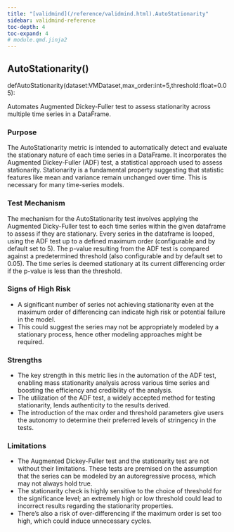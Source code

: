 ```yaml
---
title: "[validmind](/reference/validmind.html).AutoStationarity"
sidebar: validmind-reference
toc-depth: 4
toc-expand: 4
# module.qmd.jinja2
---
```


<!-- function.qmd.jinja2 -->

## AutoStationarity[()]{.muted}

<!-- signatures.jinja2 -->

::: {.signature}

<span class="kw">def</span><span class="name">AutoStationarity</span>(<span class="params"><span class="n">dataset</span><span class="p">:</span><!-- types.jinja2 - format_type --><!-- Mapping --><!-- ExprName --><span class="n">VMDataset</span><span class="muted">,</span></span><span class="params"><span class="n">max_order</span><span class="p">:</span><!-- types.jinja2 - format_type --><!-- Mapping --><!-- ExprName --><span class="nb">int</span><span class="o">=</span><span class="kc">5</span><span class="muted">,</span></span><span class="params"><span class="n">threshold</span><span class="p">:</span><!-- types.jinja2 - format_type --><!-- Mapping --><!-- ExprName --><span class="nb">float</span><span class="o">=</span><span class="kc">0.05</span></span>):

:::

<!-- docstring.jinja2 -->

Automates Augmented Dickey-Fuller test to assess stationarity across multiple time series in a DataFrame.

### Purpose

The AutoStationarity metric is intended to automatically detect and evaluate the stationary nature of each time series in a DataFrame. It incorporates the Augmented Dickey-Fuller (ADF) test, a statistical approach used to assess stationarity. Stationarity is a fundamental property suggesting that statistic features like mean and variance remain unchanged over time. This is necessary for many time-series models.

### Test Mechanism

The mechanism for the AutoStationarity test involves applying the Augmented Dicky-Fuller test to each time series within the given dataframe to assess if they are stationary. Every series in the dataframe is looped, using the ADF test up to a defined maximum order (configurable and by default set to 5). The p-value resulting from the ADF test is compared against a predetermined threshold (also configurable and by default set to 0.05). The time series is deemed stationary at its current differencing order if the p-value is less than the threshold.

### Signs of High Risk

- A significant number of series not achieving stationarity even at the maximum order of differencing can indicate high risk or potential failure in the model.
- This could suggest the series may not be appropriately modeled by a stationary process, hence other modeling approaches might be required.

### Strengths

- The key strength in this metric lies in the automation of the ADF test, enabling mass stationarity analysis across various time series and boosting the efficiency and credibility of the analysis.
- The utilization of the ADF test, a widely accepted method for testing stationarity, lends authenticity to the results derived.
- The introduction of the max order and threshold parameters give users the autonomy to determine their preferred levels of stringency in the tests.

### Limitations

- The Augmented Dickey-Fuller test and the stationarity test are not without their limitations. These tests are premised on the assumption that the series can be modeled by an autoregressive process, which may not always hold true.
- The stationarity check is highly sensitive to the choice of threshold for the significance level; an extremely high or low threshold could lead to incorrect results regarding the stationarity properties.
- There's also a risk of over-differencing if the maximum order is set too high, which could induce unnecessary cycles.
